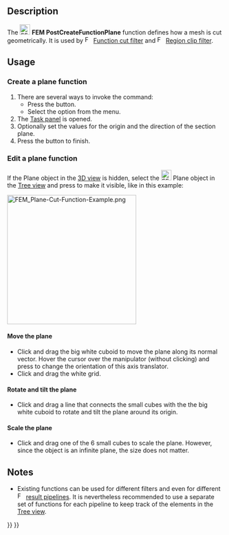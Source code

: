 <languages/>
<translate>

<!--T:1-->
{{Docnav
|[[FEM_PostFilterCalculator|Calculator filter]]
|[[FEM_PostCreateFunctionSphere|PostCreateFunctionSphere]]
|[[FEM_Workbench|FEM]]
|IconL=FEM_PostFilterCalculator.svg
|IconR=FEM_PostCreateFunctionSphere.svg
|IconC=Workbench_FEM.svg
}}

<!--T:2-->
{{GuiCommand
|Name=FEM PostCreateFunctionPlane
|MenuLocation=Results → Filter functions → Plane
|Workbenches=[[FEM_Workbench|FEM]]
|SeeAlso=[[FEM_tutorial|FEM tutorial]]
}}

==Description== <!--T:3-->

<!--T:4-->
The [[Image:FEM_PostCreateFunctionPlane.svg|24px]] '''FEM PostCreateFunctionPlane''' function defines how a mesh is cut geometrically. It is used by [[Image:FEM_PostFilterCutFunction.svg|16px]] [[FEM_PostFilterCutFunction|Function cut filter]] and [[Image:FEM_PostFilterClipRegion.svg|16px]] [[FEM_PostFilterClipRegion|Region clip filter]].

==Usage== <!--T:5-->

===Create a plane function=== <!--T:6-->

<!--T:7-->
# There are several ways to invoke the command:
#* Press the {{Button|[[Image:FEM_PostCreateFunctionPlane.svg|16px]] [[FEM_PostCreateFunctionPlane|Plane]]}} button.
#* Select the {{MenuCommand|Results → Filter functions → [[Image:FEM_PostCreateFunctionPlane.svg|16px]] Plane}} option from the menu.
# The [[Task_panel|Task panel]] is opened.
# Optionally set the values for the origin and the direction of the section plane.
# Press the {{Button|OK}} button to finish.

===Edit a plane function=== <!--T:8-->

<!--T:9-->
If the Plane object in the [[3D_view|3D view]] is hidden, select the [[Image:FEM_PostCreateFunctionPlane.svg|24px]] Plane object in the [[Tree_view|Tree view]] and press {{KEY|Space}} to make it visible, like in this example:

</translate>
[[File:FEM_Plane-Cut-Function-Example.png|300px]]
<translate>

====Move the plane==== <!--T:10-->

<!--T:11-->
* Click and drag the big white cuboid to move the plane along its normal vector. Hover the cursor over the manipulator (without clicking) and press {{KEY|Ctrl}} to change the orientation of this axis translator.
* Click and drag the white grid.

====Rotate and tilt the plane==== <!--T:12-->

<!--T:13-->
* Click and drag a line that connects the small cubes with the the big white cuboid to rotate and tilt the plane around its origin.

====Scale the plane==== <!--T:14-->

<!--T:15-->
* Click and drag one of the 6 small cubes to scale the plane. However, since the object is an infinite plane, the size does not matter.

==Notes== <!--T:16-->

<!--T:17-->
* Existing functions can be used for different filters and even for different [[Image:FEM_PostPipelineFromResult.svg|16px]] [[FEM_PostPipelineFromResult|result pipelines]]. It is nevertheless recommended to use a separate set of functions for each pipeline to keep track of the elements in the [[Tree_view|Tree view]].


<!--T:18-->
{{Docnav
|[[FEM_PostFilterCalculator|Calculator filter]]
|[[FEM_PostCreateFunctionSphere|PostCreateFunctionSphere]]
|[[FEM_Workbench|FEM]]
|IconL=FEM_PostFilterCalculator.svg
|IconR=FEM_PostCreateFunctionSphere.svg
|IconC=Workbench_FEM.svg
}}

</translate>
{{FEM Tools navi{{#translation:}}}}
{{Userdocnavi{{#translation:}}}}